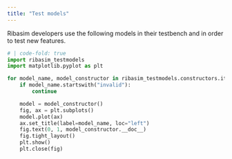 ```yaml
---
title: "Test models"
---
```


Ribasim developers use the following models in their testbench and in order to test new features.

```python
# | code-fold: true
import ribasim_testmodels
import matplotlib.pyplot as plt

for model_name, model_constructor in ribasim_testmodels.constructors.items():
    if model_name.startswith("invalid"):
        continue

    model = model_constructor()
    fig, ax = plt.subplots()
    model.plot(ax)
    ax.set_title(label=model_name, loc="left")
    fig.text(0, 1, model_constructor.__doc__)
    fig.tight_layout()
    plt.show()
    plt.close(fig)
```
